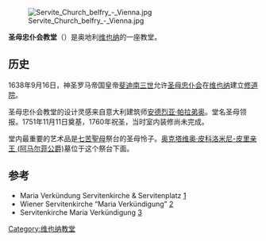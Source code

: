 [[File:Servite_Church_belfry_-_Vienna.jpg|thumb]]

'''圣母忠仆会教堂'''（{{lang-de|Servitenkirche}}）是奥地利[[维也纳|维也纳]]的一座教堂。

== 历史 ==
1638年9月16日，神圣罗马帝国皇帝[[斐迪南三世_(神圣罗马帝国)|斐迪南三世]]允许[[圣母忠仆会|圣母忠仆会]]在[[维也纳|维也纳]]建立[[修道院|修道院]]。 

圣母忠仆会教堂的设计灵感来自意大利建筑师[[安德烈亚·帕拉弟奥|安德烈亚·帕拉弟奥]]。堂名圣母领报。1751年11月11日奠基，1760年祝圣，当时室内装修尚未完成。

堂内最重要的艺术品是[[七苦聖母|七苦聖母]]祭台的圣母怜子。[[奥克塔维奥·皮科洛米尼-皮里亲王_(阿马尔菲公爵)|奥克塔维奥·皮科洛米尼-皮里亲王 (阿马尔菲公爵)]]墓位于这个祭台下面。

==参考==
* Maria Verkündung Servitenkirche & Servitenplatz [http://www.wien.info/article.asp?IDArticle=16810]{{dead link|date=2017年12月 |bot=InternetArchiveBot |fix-attempted=yes }}
* Wiener Servitenkirche “Maria Verkündigung” [http://www.rossau.at/servitenkirche/servitenkirchedetaile.html] {{Wayback|url=http://www.rossau.at/servitenkirche/servitenkirchedetaile.html |date=20190805145444 }}
* Servitenkirche Maria Verkündigung [http://www.planet-vienna.com/spots/servitenkirche/servitenkirche.htm] {{Wayback|url=http://www.planet-vienna.com/spots/servitenkirche/servitenkirche.htm |date=20200108170018 }}
{{coord|48.2206|N|16.3638|E|source:dewiki_region:AT-9_type:landmark|format=dms|display=title}}

[[Category:维也纳教堂|Category:维也纳教堂]]